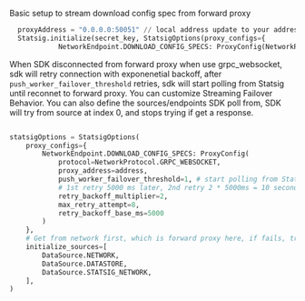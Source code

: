 
Basic setup to stream download config spec from forward proxy
```python
  proxyAddress = "0.0.0.0:50051" // local address update to your address
  Statsig.initialize(secret_key, StatsigOptions(proxy_configs={
            NetworkEndpoint.DOWNLOAD_CONFIG_SPECS: ProxyConfig(NetworkProtocol.GRPC_WEBSOCKET, proxyAddress)}))
```
When SDK disconnected from forward proxy when use grpc_websocket, sdk will retry connection with exponenetial backoff, after `push_worker_failover_threshold` retries, sdk will start polling from Statsig until reconnet to forward proxy.
You can customize Streaming Failover Behavior. You can also define the sources/endpoints SDK poll from, SDK will try from source at index 0, and stops trying if get a response. 

```py

statsigOptions = StatsigOptions(
    proxy_configs={
        NetworkEndpoint.DOWNLOAD_CONFIG_SPECS: ProxyConfig(
            protocol=NetworkProtocol.GRPC_WEBSOCKET,
            proxy_address=address,
            push_worker_failover_threshold=1, # start polling from Statsig endpoint after 1 retry failed
            # 1st retry 5000 ms later, 2nd retry 2 * 5000ms = 10 seconds ....
            retry_backoff_multiplier=2, 
            max_retry_attempt=8,
            retry_backoff_base_ms=5000
        )
    },
    # Get from network first, which is forward proxy here, if fails, try datastore, if fails try poll from Statsig endpoint
    initialize_sources=[
        DataSource.NETWORK,
        DataSource.DATASTORE,
        DataSource.STATSIG_NETWORK,
    ],
)

```